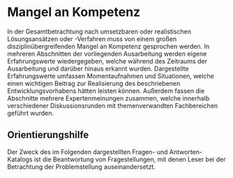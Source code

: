 # Mangel an Kompetenz

In der Gesamtbetrachtung nach umsetzbaren oder realistischen Lösungsansätzen
oder -Verfahren muss von einem großen disziplinübergreifenden Mangel an
Kompetenz gesprochen werden. In mehreren Abschnitten der vorliegenden
Ausarbeitung werden eigene Erfahrungswerte wiedergegeben, welche während des
Zeitraums der Ausarbeitung und darüber hinaus erkannt wurden. Dargestellte
Erfahrungswerte umfassen Momentaufnahmen und Situationen, welche einen wichtigen
Beitrag zur Realisierung des beschriebenen Entwicklungsvorhabens hätten leisten
können. Außerdem fassen die Abschnitte mehrere Expertenmeinungen zusammen,
welche innerhalb verschiedener Diskussionsrunden mit themenverwandten
Fachbereichen geführt wurden.

## Orientierungshilfe

Der Zweck des im Folgenden dargestellten Fragen- und Antworten- Katalogs ist die
Beantwortung von Fragestellungen, mit denen Leser bei der Betrachtung der
Problemstellung auseinandersetzt.

